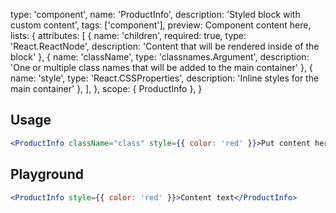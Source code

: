 
  type: 'component',
  name: 'ProductInfo',
  description: 'Styled block with custom content',
  tags: ['component'],
  preview: <ProductInfo>Component content here</ProductInfo>,
  lists: {
    attributes: [
      { name: 'children', required: true, type: 'React.ReactNode', description: 'Content that will be rendered inside of the block' },
      { name: 'className', type: 'classnames.Argument', description: 'One or multiple class names that will be added to the main container' },
      { name: 'style', type: 'React.CSSProperties', description: 'Inline styles for the main container' },
    ],
  },
  scope: { ProductInfo },
}

## Usage

```jsx
<ProductInfo className="class" style={{ color: 'red' }}>Put content here</ProductInfo>
```

## Playground

```jsx live
<ProductInfo style={{ color: 'red' }}>Content text</ProductInfo>
```
